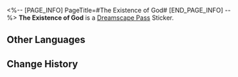 <%-- [PAGE_INFO]
PageTitle=#The Existence of God#
[END_PAGE_INFO] --%>
{{Stub|Location information}}
{{Item Infobox
|id          = 223806
|image       = Dreamscape Pass Sticker The Existence of God.png{{subst:void|<!--$UPLOAD:<<SpriteOutput/TravelBrochure/StickFigures/223806.png>-<Dreamscape Pass Sticker The Existence of God.png>-<Item Icons>>-->}}
|type        = Dreamscape Pass Sticker
|type2       = The Last Tycoon Stickers
|invCategory = 
|rarity      = 4
|effect      = 
|description = Digital stickers that can be used to decorate the pages of the Dreamtour Handbook. They come in many different styles.
|source1     = [[Explore the Dreamflux Reef residential area and learn about the God of Innumerable Iron Cans]]
}}
{{Description|Believe, and THEY shall exist. Don't, and THEY shall not.}}
'''The Existence of God''' is a [[Dreamscape Pass]] Sticker.

==Other Languages==
{{Other Languages
|en   = The Existence of God
|zhs  = 神的存在
|zht  = 神的存在
|ja   = 神の存在
|ko   = 신의 존재
|es   = La existencia divina
|fr   = L'existence d'un dieu
|ru   = Существование бога
|th   = การมีอยู่ของเทพเจ้า
|vi   = Sự Tồn Tại Của Thần
|de   = Die Existenz eines Gottes
|id   = Keberadaan Dewa
|pt   = A Existência Divina
}}

==Change History==
{{Change History|2.2}}